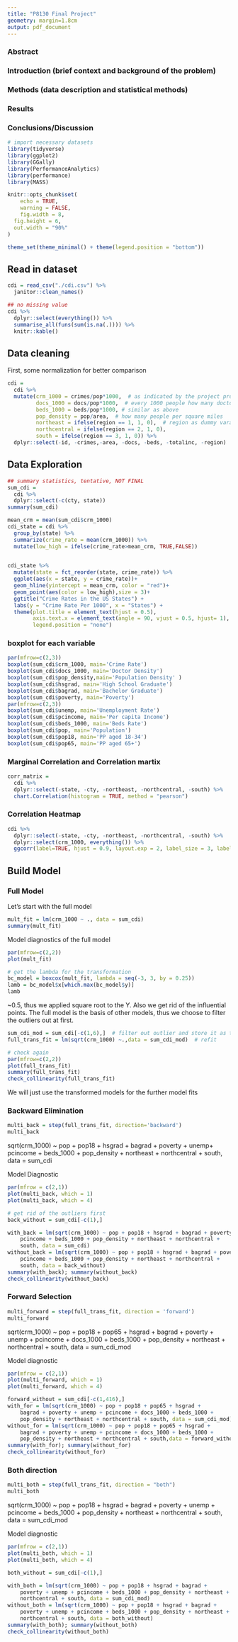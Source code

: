 ```yaml
---
title: "P8130 Final Project"
geometry: margin=1.8cm
output: pdf_document
---
```



### Abstract  
### Introduction (brief context and background of the problem) 
### Methods (data description and statistical methods)  
### Results 
### Conclusions/Discussion  

```r
# import necessary datasets
library(tidyverse)
library(ggplot2)
library(GGally)
library(PerformanceAnalytics)
library(performance)
library(MASS)
```
```r
knitr::opts_chunk$set(
	echo = TRUE,
	warning = FALSE,
	fig.width = 8, 
  fig.height = 6,
  out.width = "90%"
)

theme_set(theme_minimal() + theme(legend.position = "bottom"))
```

## Read in dataset
```r
cdi = read_csv("./cdi.csv") %>% 
  janitor::clean_names()
```

```r
## no missing value
cdi %>% 
  dplyr::select(everything()) %>%  
  summarise_all(funs(sum(is.na(.)))) %>% 
  knitr::kable()
```

## Data cleaning
First, some normalization for better comparison
```r
cdi = 
  cdi %>% 
  mutate(crm_1000 = crimes/pop*1000,  # as indicated by the project prompt
         docs_1000 = docs/pop*1000,  # every 1000 people how many doctors
         beds_1000 = beds/pop*1000, # similar as above
         pop_density = pop/area,  # how many people per square miles
         northeast = ifelse(region == 1, 1, 0),  # region as dummy varaible
         northcentral = ifelse(region == 2, 1, 0),
         south = ifelse(region == 3, 1, 0)) %>% 
  dplyr::select(-id, -crimes,-area, -docs, -beds, -totalinc, -region)
```


## Data Exploration
```r
## summary statistics, tentative, NOT FINAL
sum_cdi = 
  cdi %>% 
  dplyr::select(-c(cty, state))
summary(sum_cdi)
```

```r
mean_crm = mean(sum_cdi$crm_1000)
cdi_state = cdi %>% 
  group_by(state) %>% 
  summarize(crime_rate = mean(crm_1000)) %>% 
  mutate(low_high = ifelse(crime_rate>mean_crm, TRUE,FALSE))
  

cdi_state %>% 
  mutate(state = fct_reorder(state, crime_rate)) %>% 
  ggplot(aes(x = state, y = crime_rate))+
  geom_hline(yintercept = mean_crm, color = "red")+
  geom_point(aes(color = low_high),size = 3)+
  ggtitle("Crime Rates in the US States") +
  labs(y = "Crime Rate Per 1000", x = "States") +
  theme(plot.title = element_text(hjust = 0.5),
        axis.text.x = element_text(angle = 90, vjust = 0.5, hjust= 1),
        legend.position = "none")
```

### boxplot for each variable
```r
par(mfrow=c(2,3))
boxplot(sum_cdi$crm_1000, main='Crime Rate')
boxplot(sum_cdi$docs_1000, main='Doctor Density')
boxplot(sum_cdi$pop_density,main='Population Density' )
boxplot(sum_cdi$hsgrad, main='High School Graduate')
boxplot(sum_cdi$bagrad, main='Bachelor Graduate')
boxplot(sum_cdi$poverty, main='Poverty')
par(mfrow=c(2,3))
boxplot(sum_cdi$unemp, main='Unemployment Rate')
boxplot(sum_cdi$pcincome, main='Per capita Income')
boxplot(sum_cdi$beds_1000, main='Beds Rate')
boxplot(sum_cdi$pop, main='Population')
boxplot(sum_cdi$pop18, main='PP aged 18-34')
boxplot(sum_cdi$pop65, main='PP aged 65+')
```



### Marginal Correlation and Correlation martix
```r
corr_matrix = 
  cdi %>% 
  dplyr::select(-state, -cty, -northeast, -northcentral, -south) %>% 
  chart.Correlation(histogram = TRUE, method = "pearson")
```

### Correlation Heatmap
```r
cdi %>% 
  dplyr::select(-state, -cty, -northeast, -northcentral, -south) %>% 
  dplyr::select(crm_1000, everything()) %>% 
  ggcorr(label=TRUE, hjust = 0.9, layout.exp = 2, label_size = 3, label_round = 2)
```
## Build Model
### Full Model
Let's start with the full model
```r
mult_fit = lm(crm_1000 ~ ., data = sum_cdi)
summary(mult_fit)
```

Model diagnostics of the full model
```r
par(mfrow=c(2,2))
plot(mult_fit)
```

```r
# get the lambda for the transformation
bc_model = boxcox(mult_fit, lambda = seq(-3, 3, by = 0.25))
lamb = bc_model$x[which.max(bc_model$y)]
lamb
```

~0.5, thus we applied square root to the Y. Also we get rid of the influential points. The full model is the basis of other models, thus we choose to filter the outliers out at first.
```r
sum_cdi_mod = sum_cdi[-c(1,6),]  # filter out outlier and store it as the new dataset
full_trans_fit = lm(sqrt(crm_1000) ~.,data = sum_cdi_mod)  # refit
```

```r
# check again
par(mfrow=c(2,2))
plot(full_trans_fit)
summary(full_trans_fit)
check_collinearity(full_trans_fit)
```

We will just use the transformed models for the further model fits

### Backward Elimination
```r
multi_back = step(full_trans_fit, direction='backward')
multi_back
```
sqrt(crm_1000) ~ pop + pop18 + hsgrad + bagrad + poverty + unemp+ pcincome + beds_1000 + pop_density + northeast + northcentral + south, data = sum_cdi


Model Diagnostic
```r
par(mfrow = c(2,1))
plot(multi_back, which = 1)
plot(multi_back, which = 4)
```

```r
# get rid of the outliers first
back_without = sum_cdi[-c(1),]

with_back = lm(sqrt(crm_1000) ~ pop + pop18 + hsgrad + bagrad + poverty + unemp+
    pcincome + beds_1000 + pop_density + northeast + northcentral + 
    south, data = sum_cdi) 
without_back = lm(sqrt(crm_1000) ~ pop + pop18 + hsgrad + bagrad + poverty + unemp+
    pcincome + beds_1000 + pop_density + northeast + northcentral + 
    south, data = back_without)
summary(with_back); summary(without_back)
check_collinearity(without_back)
```


### Forward Selection
```r
multi_forward = step(full_trans_fit, direction = 'forward')
multi_forward
```
sqrt(crm_1000) ~ pop + pop18 + pop65 + hsgrad + bagrad + poverty + unemp + pcincome + docs_1000 + beds_1000 + pop_density + northeast + northcentral + south, data = sum_cdi_mod

Model diagnostic
```r
par(mfrow = c(2,1))
plot(multi_forward, which = 1)
plot(multi_forward, which = 4)
```

```r
forward_without = sum_cdi[-c(1,416),]
with_for = lm(sqrt(crm_1000) ~ pop + pop18 + pop65 + hsgrad + 
    bagrad + poverty + unemp + pcincome + docs_1000 + beds_1000 + 
    pop_density + northeast + northcentral + south, data = sum_cdi_mod) 
without_for = lm(sqrt(crm_1000) ~ pop + pop18 + pop65 + hsgrad + 
    bagrad + poverty + unemp + pcincome + docs_1000 + beds_1000 + 
    pop_density + northeast + northcentral + south,data = forward_without)
summary(with_for); summary(without_for)
check_collinearity(without_for)
```


### Both direction
```r
multi_both = step(full_trans_fit, direction = "both")
multi_both
```

sqrt(crm_1000) ~ pop + pop18 + hsgrad + bagrad + poverty + unemp + pcincome + beds_1000 + pop_density + northeast + northcentral + south, data = sum_cdi_mod
    
Model diagnostic
```r
par(mfrow = c(2,1))
plot(multi_both, which = 1)
plot(multi_both, which = 4)
```

```r
both_without = sum_cdi[-c(1),]

with_both = lm(sqrt(crm_1000) ~ pop + pop18 + hsgrad + bagrad + 
    poverty + unemp + pcincome + beds_1000 + pop_density + northeast + 
    northcentral + south, data = sum_cdi_mod) 
without_both = lm(sqrt(crm_1000) ~ pop + pop18 + hsgrad + bagrad + 
    poverty + unemp + pcincome + beds_1000 + pop_density + northeast + 
    northcentral + south, data = both_without)
summary(with_both); summary(without_both)
check_collinearity(without_both)
```
